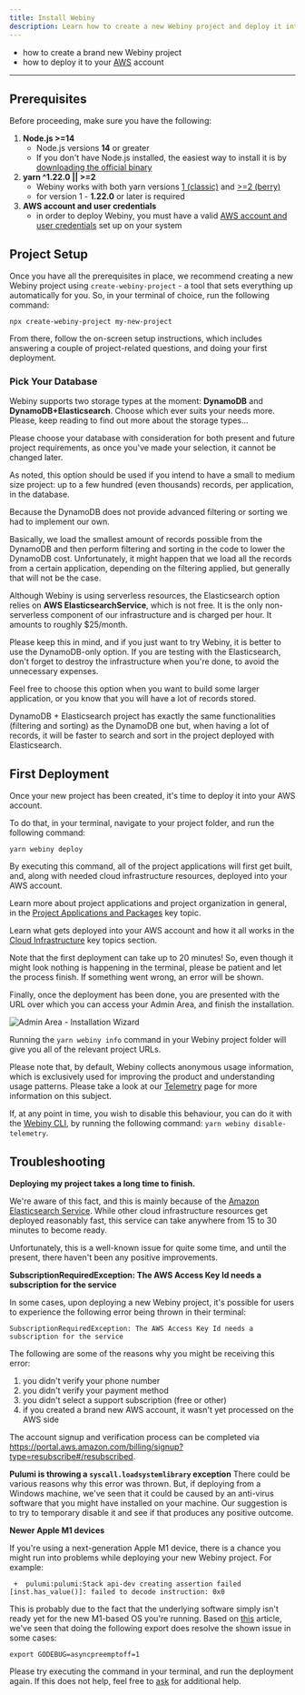 ```yaml
---
title: Install Webiny
description: Learn how to create a new Webiny project and deploy it into your AWS account.
---
```



<Alert type="success" title="WHAT YOU’LL LEARN">

- how to create a brand new Webiny project
- how to deploy it to your [AWS](https://aws.amazon.com/) account

</Alert>

---

## Prerequisites

Before proceeding, make sure you have the following:

1. **Node.js >=14**
   - Node.js versions **14** or greater
   - If you don't have Node.js installed, the easiest way to install it is by [downloading the official binary](https://nodejs.org/en/)
2. **yarn ^1.22.0 || >=2**
   - Webiny works with both yarn versions [1 (classic)](https://yarnpkg.com/en/docs/install) and [>=2 (berry)](https://yarnpkg.com/)
   - for version 1 - **1.22.0** or later is required
3. **AWS account and user credentials**
   - in order to deploy Webiny, you must have a valid [AWS account and user credentials](../infrastructure/aws/configure-aws-credentials) set up on your system

## Project Setup

Once you have all the prerequisites in place, we recommend creating a new Webiny project using `create-webiny-project` - a tool that sets everything up automatically for you. So, in your terminal of choice, run the following command:

```
npx create-webiny-project my-new-project
```

From there, follow the on-screen setup instructions, which includes answering a couple of project-related questions, and doing your first deployment.

### Pick Your Database

Webiny supports two storage types at the moment: **DynamoDB** and **DynamoDB+Elasticsearch**.
Choose which ever suits your needs more. Please, keep reading to find out more about the storage types...

<Alert type="info">
Please choose your database with consideration for both present and future project requirements, as once you've made your selection, it cannot be changed later.
</Alert>

<TabsComponent>
  <TabsItem title="DynamoDB">

As noted, this option should be used if you intend to have a small to medium size project: up to a few hundred (even thousands) records, per application, in the database.

<Alert type="info">

Because the DynamoDB does not provide advanced filtering or sorting we had to implement our own.

</Alert>

Basically, we load the smallest amount of records possible from the DynamoDB and then perform filtering and sorting in the code to lower the DynamoDB cost.
Unfortunately, it might happen that we load all the records from a certain application, depending on the filtering applied, but generally that will not be the case.

  </TabsItem>
  <TabsItem title="DynamoDB + Elasticsearch">

<Alert type="danger" title="AWS RESOURCES ARE NOT FREE!">

Although Webiny is using serverless resources, the Elasticsearch option relies on **AWS ElasticsearchService**, which is not free.
It is the only non-serverless component of our infrastructure and is charged per hour. It amounts to roughly $25/month.

Please keep this in mind, and if you just want to try Webiny, it is better to use the DynamoDB-only option.
If you are testing with the Elasticsearch, don't forget to destroy the infrastructure when you're done, to avoid the unnecessary expenses.

</Alert>

Feel free to choose this option when you want to build some larger application, or you know that you will have a lot of records stored.

DynamoDB + Elasticsearch project has exactly the same functionalities (filtering and sorting) as the DynamoDB one but, when having a lot of records, it will be faster to search and sort in the project deployed with Elasticsearch.

  </TabsItem>
</TabsComponent>

## First Deployment

Once your new project has been created, it's time to deploy it into your AWS account.

To do that, in your terminal, navigate to your project folder, and run the following command:

```
yarn webiny deploy
```

By executing this command, all of the project applications will first get built, and, along with needed cloud infrastructure resources, deployed into your AWS account.

<Alert type="info" title="Project Applications">

Learn more about project applications and project organization in general, in the [Project Applications and Packages](../core-development-concepts/project-organization/project-applications-and-packages) key topic.

</Alert>

<Alert type="success" title="Cloud Infrastructure">

Learn what gets deployed into your AWS account and how it all works in the [Cloud Infrastructure](../architecture/introduction) key topics section.

</Alert>

Note that the first deployment can take up to 20 minutes! So, even though it might look nothing is happening in the terminal, please be patient and let the process finish. If something went wrong, an error will be shown.

Finally, once the deployment has been done, you are presented with the URL over which you can access your Admin Area, and finish the installation.

![Admin Area - Installation Wizard](./assets/installation-wizard.png)

<Alert type="info" title="Misplaced Admin area URL?">

Running the `yarn webiny info` command in your Webiny project folder will give you all of the relevant project URLs.

</Alert>

<Alert type="warning" title="Telemetry">

Please note that, by default, Webiny collects anonymous usage information, which is exclusively used for improving the product and understanding usage patterns. Please take a look at our [Telemetry](../webiny-telemetry/webiny-telemetry) page for more information on this subject.

If, at any point in time, you wish to disable this behaviour, you can do it with the [Webiny CLI](../core-development-concepts/basics/webiny-cli), by running the following command: `yarn webiny disable-telemetry`.

</Alert>

## Troubleshooting

**Deploying my project takes a long time to finish.**

We're aware of this fact, and this is mainly because of the [Amazon Elasticsearch Service](https://aws.amazon.com/elasticsearch-service/). While other cloud infrastructure resources get deployed reasonably fast, this service can take anywhere from 15 to 30 minutes to become ready.

Unfortunately, this is a well-known issue for quite some time, and until the present, there haven't been any positive improvements.

**SubscriptionRequiredException: The AWS Access Key Id needs a subscription for the service**

In some cases, upon deploying a new Webiny project, it's possible for users to experience the following error being thrown in their terminal:

```
SubscriptionRequiredException: The AWS Access Key Id needs a subscription for the service
```

The following are some of the reasons why you might be receiving this error:

1. you didn't verify your phone number
2. you didn't verify your payment method
3. you didn't select a support subscription (free or other)
4. if you created a brand new AWS account, it wasn't yet processed on the AWS side

The account signup and verification process can be completed via https://portal.aws.amazon.com/billing/signup?type=resubscribe#/resubscribed.

**Pulumi is throwing a `syscall.loadsystemlibrary` exception**
There could be various reasons why this error was thrown. But, if deploying from a Windows machine, we've seen that it could be
caused by an anti-virus software that you might have installed on your machine. Our suggestion is to try to temporary disable it and see if that produces any positive outcome.

**Newer Apple M1 devices**

If you're using a next-generation Apple M1 device, there is a chance you might run into problems while deploying your new Webiny project. For example:

```
 +  pulumi:pulumi:Stack api-dev creating assertion failed [inst.has_value()]: failed to decode instruction: 0x0
```

This is probably due to the fact that the underlying software simply isn't ready yet for the new M1-based OS you're running. Based on [this](https://github.com/hashicorp/terraform/issues/27350) article, we've seen that doing the following export does resolve the shown issue in some cases:

```
export GODEBUG=asyncpreemptoff=1
```

Please try executing the command in your terminal, and run the deployment again. If this does not help, feel free to [ask](https://www.webiny.com/slack) for additional help.
